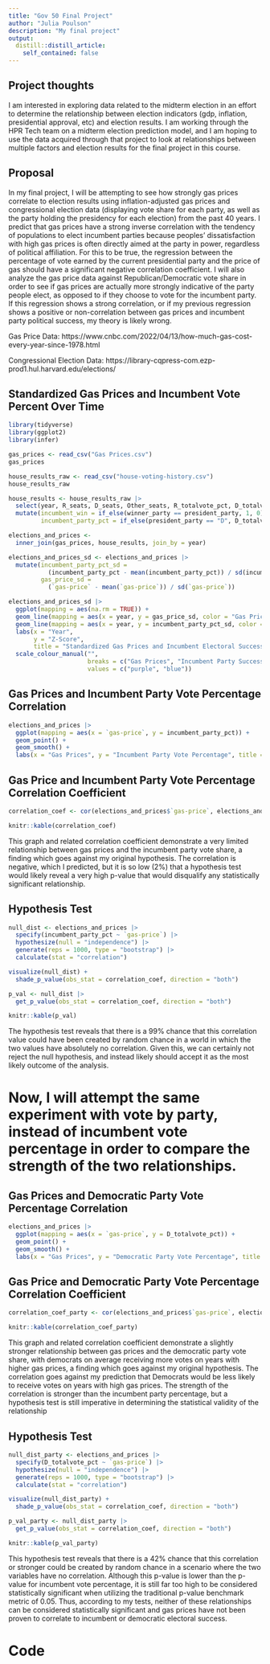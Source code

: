 ```yaml
---
title: "Gov 50 Final Project"
author: "Julia Poulson"
description: "My final project"
output:
  distill::distill_article:
    self_contained: false
---
```


## Project thoughts

I am interested in exploring data related to the midterm election in an effort to determine the relationship between election indicators (gdp, inflation, presidential approval, etc) and election results. I am working through the HPR Tech team on a midterm election prediction model, and I am hoping to use the data acquired through that project to look at relationships between multiple factors and election results for the final project in this course.

## Proposal

In my final project, I will be attempting to see how strongly gas prices correlate to election results using inflation-adjusted gas prices and congressional election data (displaying vote share for each party, as well as the party holding the presidency for each election) from the past 40 years. I predict that gas prices have a strong inverse correlation with the tendency of populations to elect incumbent parties because peoples’ dissatisfaction with high gas prices is often directly aimed at the party in power, regardless of political affiliation. For this to be true, the regression between the percentage of vote earned by the current presidential party and the price of gas should have a significant negative correlation coefficient. I will also analyze the gas price data against Republican/Democratic vote share in order to see if gas prices are actually more strongly indicative of the party people elect, as opposed to if they choose to vote for the incumbent party. If this regression shows a strong correlation, or if my previous regression shows a positive or non-correlation between gas prices and incumbent party political success, my theory is likely wrong.

Gas Price Data: 
https://www.cnbc.com/2022/04/13/how-much-gas-cost-every-year-since-1978.html

Congressional Election Data:
https://library-cqpress-com.ezp-prod1.hul.harvard.edu/elections/


## Standardized Gas Prices and Incumbent Vote Percent Over Time

```r
library(tidyverse)
library(ggplot2)
library(infer)

```

```r
gas_prices <- read_csv("Gas Prices.csv")
gas_prices

house_results_raw <- read_csv("house-voting-history.csv")
house_results_raw

house_results <- house_results_raw |>
  select(year, R_seats, D_seats, Other_seats, R_totalvote_pct, D_totalvote_pct, Other_totalvote_pct, winner_party, president_party) |>
  mutate(incumbent_win = if_else(winner_party == president_party, 1, 0),
         incumbent_party_pct = if_else(president_party == "D", D_totalvote_pct, R_totalvote_pct))

elections_and_prices <-
  inner_join(gas_prices, house_results, join_by = year)

elections_and_prices_sd <- elections_and_prices |>
  mutate(incumbent_party_pct_sd = 
           (incumbent_party_pct - mean(incumbent_party_pct)) / sd(incumbent_party_pct),
         gas_price_sd = 
           (`gas-price` - mean(`gas-price`)) / sd(`gas-price`))
```

```r
elections_and_prices_sd |>
  ggplot(mapping = aes(na.rm = TRUE)) +
  geom_line(mapping = aes(x = year, y = gas_price_sd, color = "Gas Prices")) +
  geom_line(mapping = aes(x = year, y = incumbent_party_pct_sd, color = "Incumbent Party Success")) +
  labs(x = "Year", 
       y = "Z-Score",  
       title = "Standardized Gas Prices and Incumbent Electoral Success Over Time") + 
  scale_colour_manual("", 
                      breaks = c("Gas Prices", "Incumbent Party Success"),
                      values = c("purple", "blue"))
```

## Gas Prices and Incumbent Party Vote Percentage Correlation

```r
elections_and_prices |>
  ggplot(mapping = aes(x = `gas-price`, y = incumbent_party_pct)) +
  geom_point() +
  geom_smooth() + 
  labs(x = "Gas Prices", y = "Incumbent Party Vote Percentage", title = "Incumbent Party Vote Percent vs Gas Prices")
```

## Gas Price and Incumbent Party Vote Percentage Correlation Coefficient

```r
correlation_coef <- cor(elections_and_prices$`gas-price`, elections_and_prices$incumbent_party_pct)

knitr::kable(correlation_coef)
```

This graph and related correlation coefficient demonstrate a very limited relationship between gas prices and the incumbent party vote share, a finding which goes against my original hypothesis. The correlation is negative, which I predicted, but it is so low (2%) that a hypothesis test would likely reveal a very high p-value that would disqualify any statistically significant relationship.

## Hypothesis Test

```r
null_dist <- elections_and_prices |>
  specify(incumbent_party_pct ~ `gas-price`) |>
  hypothesize(null = "independence") |>
  generate(reps = 1000, type = "bootstrap") |>
  calculate(stat = "correlation")

visualize(null_dist) +
  shade_p_value(obs_stat = correlation_coef, direction = "both")

p_val <- null_dist |>
  get_p_value(obs_stat = correlation_coef, direction = "both")

knitr::kable(p_val)
```
The hypothesis test reveals that there is a 99% chance that this correlation value could have been created by random chance in a world in which the two values have absolutely no correlation. Given this, we can certainly not reject the null hypothesis, and instead likely should accept it as the most likely outcome of the analysis.


# Now, I will attempt the same experiment with vote by party, instead of incumbent vote percentage in order to compare the strength of the two relationships.


## Gas Prices and Democratic Party Vote Percentage Correlation

```r
elections_and_prices |>
  ggplot(mapping = aes(x = `gas-price`, y = D_totalvote_pct)) +
  geom_point() +
  geom_smooth() + 
  labs(x = "Gas Prices", y = "Democratic Party Vote Percentage", title = "Democratic Party Vote Percent vs Gas Prices")
```

## Gas Price and Democratic Party Vote Percentage Correlation Coefficient

```r
correlation_coef_party <- cor(elections_and_prices$`gas-price`, elections_and_prices$D_totalvote_pct)

knitr::kable(correlation_coef_party)
```

This graph and related correlation coefficient demonstrate a slightly stronger relationship between gas prices and the democratic party vote share, with democrats on average receiving more votes on years with higher gas prices, a finding which goes against my original hypothesis. The correlation goes against my prediction that Democrats would be less likely to receive votes on years with high gas prices. The strength of the correlation is stronger than the incumbent party percentage, but a hypothesis test is still imperative in determining the statistical validity of the relationship

## Hypothesis Test

```r
null_dist_party <- elections_and_prices |>
  specify(D_totalvote_pct ~ `gas-price`) |>
  hypothesize(null = "independence") |>
  generate(reps = 1000, type = "bootstrap") |>
  calculate(stat = "correlation")

visualize(null_dist_party) +
  shade_p_value(obs_stat = correlation_coef, direction = "both")

p_val_party <- null_dist_party |>
  get_p_value(obs_stat = correlation_coef, direction = "both")

knitr::kable(p_val_party)
```

This hypothesis test reveals that there is a 42% chance that this correlation or stronger could be created by random chance in a scenario where the two variables have no correlation. Although this p-value is lower than the p-value for incumbent vote percentage, it is still far too high to be considered statistically significant when utilizing the traditional p-value benchmark metric of 0.05. Thus, according to my tests, neither of these relationships can be considered statistically significant and gas prices have not been proven to correlate to incumbent or democratic electoral success.

# Code

```r

```